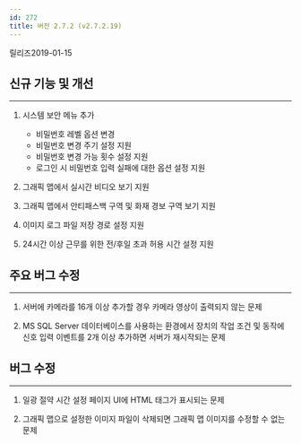 ```yaml
---
id: 272
title: 버전 2.7.2 (v2.7.2.19)
---
```


릴리즈<Separator/>2019-01-15

## 신규 기능 및 개선

---

1. 시스템 보안 메뉴 추가

    * 비밀번호 레벨 옵션 변경
    * 비밀번호 변경 주기 설정 지원
    * 비밀번호 변경 가능 횟수 설정 지원
    * 로그인 시 비밀번호 입력 실패에 대한 옵션 설정 지원

1. 그래픽 맵에서 실시간 비디오 보기 지원

1. 그래픽 맵에서 안티패스백 구역 및 화재 경보 구역 보기 지원

1. 이미지 로그 파일 저장 경로 설정 지원

1. 24시간 이상 근무를 위한 전/후일 초과 허용 시간 설정 지원

## 주요 버그 수정

---

1. 서버에 카메라를 16개 이상 추가할 경우 카메라 영상이 출력되지 않는 문제

1. MS SQL Server 데이터베이스를 사용하는 환경에서 장치의 작업 조건 및 동작에 신호 입력 이벤트를 2개 이상 추가하면 서버가 재시작되는 문제

## 버그 수정

---

1. 일광 절약 시간 설정 페이지 UI에 HTML 태그가 표시되는 문제

1. 그래픽 맵으로 설정한 이미지 파일이 삭제되면 그래픽 맵 이미지를 수정할 수 없는 문제
